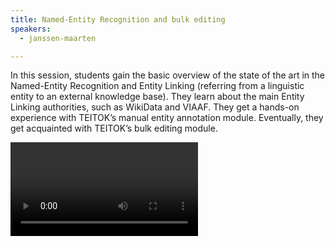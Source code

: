 ```yaml
---
title: Named-Entity Recognition and bulk editing
speakers:
  - janssen-maarten

---
```

In this session, students gain the basic overview of the state of the art in the Named-Entity Recognition and Entity Linking (referring from a linguistic entity to an external knowledge base). They learn about the main Entity Linking authorities, such as WikiData and VIAAF. They get a hands-on experience with TEITOK’s manual entity annotation module. Eventually, they get acquainted with TEITOK’s bulk editing module.

<Video provider="youtube" id="https://www.youtube.com/embed/bkgafF_30u4" caption="Session 9 - Named-Entity Recognition and bulk editing" />
<Download url="downloads/9_Maarten-Named-Entity-Recognition.pptx" />
<Speakers>
  <Speaker speaker="janssen-maarten">

  </Speaker>
</Speakers>
